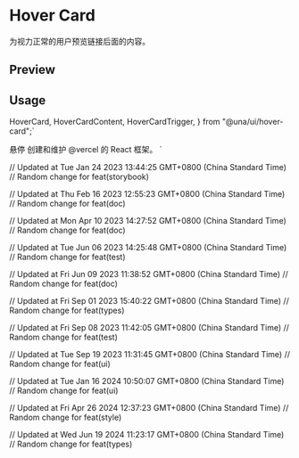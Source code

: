 

<Meta of={HoverCardStories} />

<RadixPrimitiveDocsButton name='hover-card' />

# Hover Card

为视力正常的用户预览链接后面的内容。

## Preview

<Canvas of={HoverCardStories.Default} />

## Usage

  HoverCard,
  HoverCardContent,
  HoverCardTrigger,
} from "@una/ui/hover-card";`

  <HoverCardTrigger>悬停</HoverCardTrigger>
  <HoverCardContent>
    创建和维护 @vercel 的 React 框架。
  </HoverCardContent>
</HoverCard>`

<Source code={importCode} language='ts' dark />
<Source code={usageCode} language='tsx' dark />

// Updated at Tue Jan 24 2023 13:44:25 GMT+0800 (China Standard Time)
// Random change for feat(storybook)

// Updated at Thu Feb 16 2023 12:55:23 GMT+0800 (China Standard Time)
// Random change for feat(doc)

// Updated at Mon Apr 10 2023 14:27:52 GMT+0800 (China Standard Time)
// Random change for feat(doc)

// Updated at Tue Jun 06 2023 14:25:48 GMT+0800 (China Standard Time)
// Random change for feat(test)

// Updated at Fri Jun 09 2023 11:38:52 GMT+0800 (China Standard Time)
// Random change for feat(doc)

// Updated at Fri Sep 01 2023 15:40:22 GMT+0800 (China Standard Time)
// Random change for feat(types)

// Updated at Fri Sep 08 2023 11:42:05 GMT+0800 (China Standard Time)
// Random change for feat(test)

// Updated at Tue Sep 19 2023 11:31:45 GMT+0800 (China Standard Time)
// Random change for feat(ui)

// Updated at Tue Jan 16 2024 10:50:07 GMT+0800 (China Standard Time)
// Random change for feat(ui)

// Updated at Fri Apr 26 2024 12:37:23 GMT+0800 (China Standard Time)
// Random change for feat(style)

// Updated at Wed Jun 19 2024 11:23:17 GMT+0800 (China Standard Time)
// Random change for feat(types)
